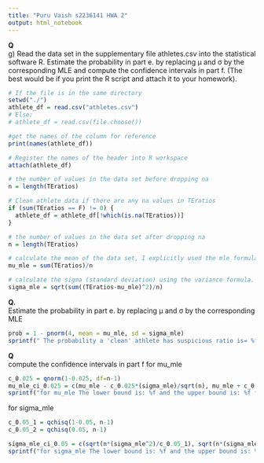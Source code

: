 ```yaml
---
title: "Puru Vaish s2236141 HWA 2"
output: html_notebook
---
```

**Q**  
g)  Read the data set in the supplementary file athletes.csv into the statistical software R. Estimate the probability in part e. by replacing μ and σ by the corresponding MLE and compute the confidence intervals in part f. (The best would be if you print the R script and attach it to your homework).

```r
# If the file is in the same directory
setwd("./")
athlete_df = read.csv("athletes.csv")
# Else:
# athlete_df = read.csv(file.choose())

#get the names of the column for reference
print(names(athlete_df))

# Register the names of the header into R workspace
attach(athlete_df)

# the number of values in the data set before dropping na
n = length(TEratios)

# Clean athlete data if there are any na values in TEratios
if (sum(TEratios == F) != 0) {
  athlete_df = athlete_df[!which(is.na(TEratios))]
}

# the number of values in the data set after dropping na
n = length(TEratios)

# calculate the mean of the data set, I explicitly used the mle formula, even though R uses the same mean just to be explicit
mu_mle = sum(TEratios)/n

# calculate the sigma (standard deviation) using the variance formula. I had to use the formula here explicitly since R uses n-1, which is not the case for mle of sigma_sq
sigma_mle = sqrt(sum((TEratios-mu_mle)^2)/n)
```

**Q.**  
Estimate the probability in part e. by replacing μ and σ by the corresponding MLE
```r
prob = 1 - pnorm(4, mean = mu_mle, sd = sigma_mle)
sprintf(" The probability a 'clean' athlete has suspicious ratio is= %f", prob)
```
**Q**  
compute the confidence intervals in part f
for mu_mle
```r
c_0.025 = qnorm(1-0.025, df=n-1)
mu_mle_ci_0.025 = c(mu_mle - c_0.025*(sigma_mle)/sqrt(n), mu_mle + c_0.025*(sigma_mle)/sqrt(n))
sprintf("for mu_mle The lower bound is: %f and the upper bound is: %f for confidence interval 95", mu_mle_ci_0.025[1], mu_mle_ci_0.025[2])
```
for sigma_mle
```r
c_0.05_1 = qchisq(1-0.05, n-1)
c_0.05_2 = qchisq(0.05, n-1)

sigma_mle_ci_0.05 = c(sqrt(n*(sigma_mle^2)/c_0.05_1), sqrt(n*(sigma_mle^2)/c_0.05_2))
sprintf("for sigma_mle The lower bound is: %f and the upper bound is: %f for confidence interval 90", sigma_mle_ci_0.05[1], sigma_mle_ci_0.05[2])
```

